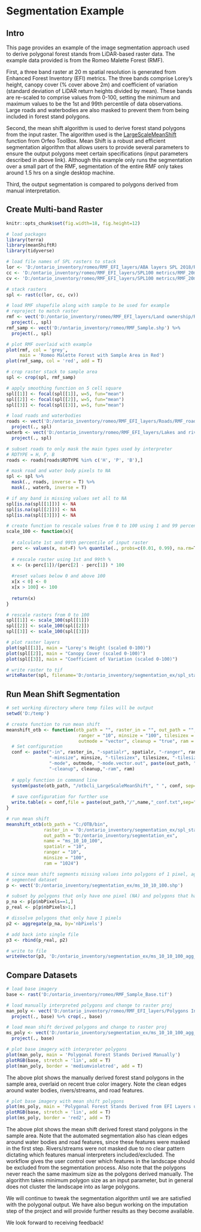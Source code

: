 # Segmentation Example {-#segmentation-example}

## Intro {-#intro}

This page provides an example of the image segmentation approach used to derive polygonal forest stands from LiDAR-based raster data. The example data provided is from the Romeo Malette Forest (RMF).

First, a three band raster at 20 m spatial resolution is generated from Enhanced Forest Inventory (EFI) metrics. The three bands comprise Lorey's height, canopy cover (% cover above 2m) and coefficient of variation (standard deviation of LiDAR return heights divided by mean). These bands are re-scaled to comprise values from 0-100, setting the minimum and maximum values to be the 1st and 99th percentile of data observations. Large roads and waterbodies are also masked to prevent them from being included in forest stand polygons.

Second, the mean shift algorithm is used to derive forest stand polygons from the input raster. The algorithm used is the [LargeScaleMeanShift](https://www.orfeo-toolbox.org/CookBook-6.4/Applications/app_LargeScaleMeanShift.html) function from Orfeo ToolBox. Mean Shift is a robust and efficient segmentation algorithm that allows users to provide several parameters to ensure the output polygons meet certain specifications (input parameters described in above link). Although this example only runs the segmentation over a small part of the RMF, segmentation of the entire RMF only takes around 1.5 hrs on a single desktop machine.

Third, the output segmentation is compared to polygons derived from manual interpretation.

## Create Multi-band Raster {-#create-raster}

```r
knitr::opts_chunk$set(fig.width=18, fig.height=12)
```

```r
# load packages
library(terra)
library(meanShiftR)
library(tidyverse)

# load file names of SPL rasters to stack
lor <- 'D:/ontario_inventory/romeo/RMF_EFI_layers/ABA layers SPL 2018/RMF_20m_T130cm_lor.tif'
cc <- 'D:/ontario_inventory/romeo/RMF_EFI_layers/SPL100 metrics/RMF_20m_T130cm_2m_cov.tif'
cv <- 'D:/ontario_inventory/romeo/RMF_EFI_layers/SPL100 metrics/RMF_20m_T130cm_cv.tif'

# stack rasters
spl <- rast(c(lor, cc, cv))

# load RMF shapefile along with sample to be used for example
# reproject to match raster
rmf <- vect('D:/ontario_inventory/romeo/RMF_EFI_layers/Land ownership/RMF_Ownership.shp') %>%
  project(., spl)
rmf_samp <- vect('D:/ontario_inventory/romeo/RMF_Sample.shp') %>%
  project(., spl)

# plot RMF overlaid with example
plot(rmf, col = 'grey',
     main = 'Romeo Malette Forest with Sample Area in Red')
plot(rmf_samp, col = 'red', add = T)

# crop raster stack to sample area
spl <- crop(spl, rmf_samp)

# apply smoothing function on 5 cell square
spl[[1]] <- focal(spl[[1]], w=5, fun="mean")
spl[[2]] <- focal(spl[[2]], w=5, fun="mean")
spl[[3]] <- focal(spl[[3]], w=5, fun="mean")

# load roads and waterbodies
roads <- vect('D:/ontario_inventory/romeo/RMF_EFI_layers/Roads/RMF_roads.shp') %>%
  project(., spl)
waterb <- vect('D:/ontario_inventory/romeo/RMF_EFI_layers/Lakes and rivers/RMF_waterbodies.shp') %>%
  project(., spl)

# subset roads to only mask the main types used by interpreter
# RDTYPE = H, P, B
roads <- roads[roads$RDTYPE %in% c('H', 'P', 'B'),]

# mask road and water body pixels to NA
spl <- spl %>% 
  mask(., roads, inverse = T) %>% 
  mask(., waterb, inverse = T)

# if any band is missing values set all to NA
spl[is.na(spl[[1]])] <- NA
spl[is.na(spl[[2]])] <- NA
spl[is.na(spl[[3]])] <- NA

# create function to rescale values from 0 to 100 using 1 and 99 percentile
scale_100 <- function(x){
  
  # calculate 1st and 99th percentile of input raster
  perc <- values(x, mat=F) %>% quantile(., probs=c(0.01, 0.99), na.rm=T)
  
  # rescale raster using 1st and 99th %
  x <- (x-perc[1])/(perc[2] - perc[1]) * 100
  
  #reset values below 0 and above 100
  x[x < 0] <- 0
  x[x > 100] <- 100
  
  return(x)
}

# rescale rasters from 0 to 100
spl[[1]] <- scale_100(spl[[1]])
spl[[2]] <- scale_100(spl[[2]])
spl[[3]] <- scale_100(spl[[3]])

# plot raster layers
plot(spl[[1]], main = "Lorey's Height (scaled 0-100)")
plot(spl[[2]], main = "Canopy Cover (scaled 0-100)")
plot(spl[[3]], main = "Coefficient of Variation (scaled 0-100)")

# write raster to tif
writeRaster(spl, filename='D:/ontario_inventory/segmentation_ex/spl_stack.tif', overwrite=T)

```

## Run Mean Shift Segmentation {-#run-segmentation}

```r
# set working directory where temp files will be output
setwd('D:/temp')

# create function to run mean shift
meanshift_otb <- function(otb_path = "", raster_in = "", out_path = "", name ="", spatialr = "10",
                           ranger = "10", minsize = "100", tilesizex = "500", tilesizey = "500",
                           outmode = "vector", cleanup = "true", ram = "256"){
  # Set configuration
  conf <- paste("-in", raster_in, "-spatialr", spatialr, "-ranger", ranger,
                "-minsize", minsize, "-tilesizex", tilesizex, "-tilesizey", tilesizey,
                "-mode", outmode, "-mode.vector.out", paste(out_path, "/", name, ".shp", sep=""),
                "-cleanup", cleanup,"-ram", ram)
  
  # apply function in command line
  system(paste(otb_path, "/otbcli_LargeScaleMeanShift", " ", conf, sep=""), intern=T)
  
  # save configuration for further use
  write.table(x = conf,file = paste(out_path,"/",name,"_conf.txt",sep=""),row.names = F, col.names = F)
}

# run mean shift
meanshift_otb(otb_path = "C:/OTB/bin",
              raster_in = 'D:/ontario_inventory/segmentation_ex/spl_stack.tif',
              out_path = "D:/ontario_inventory/segmentation_ex",
              name = "ms_10_10_100",
              spatialr = "10",
              ranger = "10",
              minsize = "100",
              ram = "1024")

# since mean shift segments missing values into polygons of 1 pixel, aggregate into single polygon
# segmented dataset
p <- vect('D:/ontario_inventory/segmentation_ex/ms_10_10_100.shp')

# subset by polygons that only have one pixel (NA) and polygons that have more
p_na <- p[p$nbPixels==1,]
p_real <- p[p$nbPixels>1,]

# dissolve polygons that only have 1 pixels
p2 <- aggregate(p_na, by='nbPixels')

# add back into single file
p3 <- rbind(p_real, p2)

# write to file
writeVector(p3, 'D:/ontario_inventory/segmentation_ex/ms_10_10_100_agg_na.shp', overwrite = T)

```

## Compare Datasets {-#compare-datasets}

```r
# load base imagery
base <- rast('D:/ontario_inventory/romeo/RMF_Sample_Base.tif')

# load manually interpreted polygons and change to raster proj
man_poly <- vect('D:/ontario_inventory/romeo/RMF_EFI_layers/Polygons Inventory/RMF_PolygonForest.shp') %>%
  project(., base) %>% crop(., base)

# load mean shift derived polygons and change to raster proj
ms_poly <- vect('D:/ontario_inventory/segmentation_ex/ms_10_10_100_agg_na.shp') %>%
  project(., base)

# plot base imagery with interpreter polygons
plot(man_poly, main = 'Polygonal Forest Stands Derived Manually')
plotRGB(base, stretch = 'lin', add = T)
plot(man_poly, border = 'mediumvioletred', add = T)
```

The above plot shows the manually derived forest stand polygons in the sample area, overlaid on recent true color imagery. Note the clean edges around water bodies, rivers/streams, and road features.

```r
# plot base imagery with mean shift polygons
plot(ms_poly, main = 'Polygonal Forest Stands Derived from EFI Layers using Mean Shift')
plotRGB(base, stretch = 'lin', add = T)
plot(ms_poly, border = 'red2', add = T)
```

The above plot shows the mean shift derived forest stand polygons in the sample area. Note that the automated segmentation also has clean edges around water bodies and road features, since these features were masked in the first step. Rivers/streams were not masked due to no clear pattern dictating which features manual interpreters included/excluded. The workflow gives the user control over which features in the landscape should be excluded from the segmentation process. Also note that the polygons never reach the same maximum size as the polygons derived manually. The algorithm takes minimum polygon size as an input parameter, but in general does not cluster the landscape into as large polygons.

We will continue to tweak the segmentation algorithm until we are satisfied with the polygonal output. We have also begun working on the imputation step of the project and will provide further results as they become available. 

We look forward to receiving feedback!